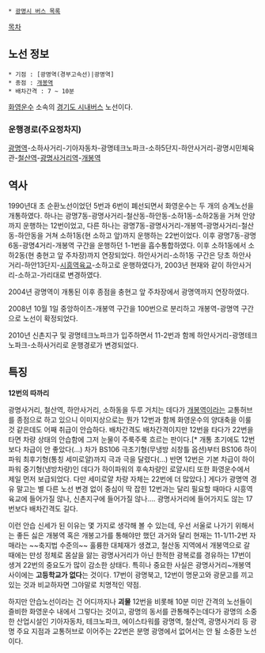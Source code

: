  * [[광명시 버스 목록]]

[[목차]]

== 노선 정보 ==
 * 기점 : [광명역(경부고속선)|광명역] 
 * 종점 : [[개봉역]]
 * 배차간격 : 7 ~ 10분

[[화영운수]] 소속의 [[경기도 시내버스]] 노선이다.

=== 운행경로(주요정차지) ===
[[광명역(경부고속선)|광명역]]-소하사거리-기아자동차-광명테크노파크-소하5단지-하안사거리-광명시민체육관-[[철산역]]-[[광명사거리역]]-[[개봉역]]

== 역사 ==
1990년대 초 순환노선이었던 5번과 6번이 폐선되면서 화영운수는 두 개의 승계노선을 개통하였다. 하나는 광명7동-광명사거리-철산동-하안동-소하1동-소하2동을 거쳐 안양까지 운행하는 12번이었고, 다른 하나는 광명7동-광명사거리-개봉역-광명사거리-철산동-하안동을 거쳐 소하1동(현 소하고 앞)까지 운행하는 22번이었다. 이후 광명7동-광명6동-광명4거리-개봉역 구간을 운행하던 1-1번을 흡수통합하였다. 이후 소하1동에서 소하2동(현 충현고 앞 주차장)까지 연장되었다. 하안사거리-소하1동 구간은 당초 하안사거리-하안13단지-[[금천구청역|시흥역]]육교-소하고로 운행하였다가, 2003년 현재와 같이 하안사거리-소하고-가리대로 변경하였다.

2004년 광명역이 개통된 이후 종점을 충현고 앞 주차장에서 광명역까지 연장하였다.

2008년 10월 1일 중앙하이츠-개봉역 구간을 100번으로 분리하고 개봉역-광명역 구간으로 노선이 확정되었다.

2010년 신촌지구 및 광명테크노파크가 입주하면서 11-2번과 함께 하안사거리-광명테크노파크-소하사거리로 운행경로가 변경되었다.

== 특징 ==
'''12번의 따까리'''

광명사거리, 철산역, 하안사거리, 소하동을 두루 거치는 데다가 [[개봉역]]이라는 교통허브를 종점으로 하고 있으니 이미지상으로는 뭔가 12번과 함께 화영운수의 양대축을 이룰 것 같은데도 어째 취급이 안습하다. 배차간격도 배차간격이지만 12번을 타다가 22번을 타면 차량 상태의 안습함에 그저 눈물이 주룩주룩 흐르는 판이다.[* 개통 초기에도 12번 보다 차급이 안 좋았다(...) 차가 BS106 극초기형(무냉방 쇠창틀 옵션)부터 BS106 하이파워 최후기형(통칭 세미로얄)까지 극과 극을 달렸다(...) 반면 12번은 기본 차급이 하이파워 중기형(냉방차량)인 데다가 하이파워의 후속차량인 로얄시티 또한 화영운수에서 제일 먼저 보급되었다. 다만 세미로얄 차량 자체는 22번에 더 많았다.] 게다가 광명역 경유 말고는 별 다른 노선 변경 없이 중심이 딱 잡힌 12번과는 달리 필요할 때마다 시흥역 육교에 들어가질 않나, 신촌지구에 들어가질 않나.... 광명사거리에 들어가지도 않는 17번보다 배차간격도 길다.

이런 안습 신세가 된 이유는 몇 가지로 생각해 볼 수 있는데, 우선 서울로 나가기 위해서는 좋든 싫은 개봉역 혹은 개봉고가를 통해야만 했던 과거와 달리 현재는 11-1/11-2번 자매라는 ~~축지법 수준의~~ 훌륭한 대체재가 생겼고, 철산동 지역에서 개봉역으로 갈 때에는 만성 정체로 몸살을 앓는 광명사거리가 아닌 한적한 광복로를 경유하는 17번이 생겨 22번의 중요도가 많이 감소한 상태다. 특히나 중요한 사실은 광명사거리~개봉역 사이에는 '''고등학교가 없다'''는 것이다. 17번이 광명북고, 12번이 명문고와 광문고를 끼고 있는 것과 비교하자면 그야말로 치명적인 약점.

하지만 안습노선이라는 건 어디까지나 '''괴물''' 12번을 비롯해 10분 미만 간격의 노선들이 즐비한 화영운수 내에서 그렇다는 것이고, 광명의 동서를 관통해주는데다가 광명의 소중한 산업시설인 기아자동차, 테크노파크, 에이스타워를 광명역, 철산역, 광명사거리 등 광명 주요 지점과 교통허브로 이어주는 22번은 분명 광명에서 없어서는 안 될 소중한 노선이다.
